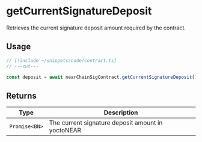 # getCurrentSignatureDeposit

Retrieves the current signature deposit amount required by the contract.

## Usage

```ts twoslash
// [!include ~/snippets/code/contract.ts]
// ---cut---

const deposit = await nearChainSigContract.getCurrentSignatureDeposit()
```

## Returns

| Type          | Description                                       |
| ------------- | ------------------------------------------------- |
| `Promise<BN>` | The current signature deposit amount in yoctoNEAR |
